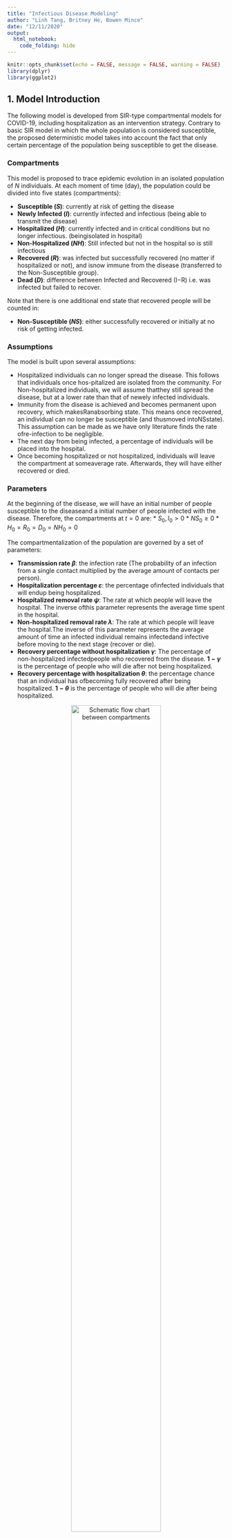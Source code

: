 ```yaml
---
title: "Infectious Disease Modeling"
author: "Linh Tang, Britney He, Bowen Mince"
date: "12/11/2020"
output: 
  html_notebook:
    code_folding: hide
---
```


```r
knitr::opts_chunk$set(echo = FALSE, message = FALSE, warning = FALSE)
library(dplyr)
library(ggplot2)
```

## 1. Model Introduction

The following model is developed from SIR-type compartmental models for COVID-19, including hospitalization as an intervention strategy. Contrary to basic SIR model in which the whole population is considered susceptible, the proposed deterministic model takes into account the fact that only certain percentage of the population being susceptible to get the disease. 

### Compartments

This model is proposed to trace epidemic evolution in an isolated population of $N$ individuals. At each moment of time (day), the population could be divided into five states (compartments):

* **Susceptible $(S)$**: currently at risk of getting the disease
* **Newly Infected $(I)$**: currently infected and infectious (being able to transmit the disease)
* **Hospitalized $(H)$**: currently infected and in critical conditions but no longer infectious.  (beingisolated in hospital)
* **Non-Hospitalized $(NH)$**: Still infected but not in the hospital so is still infectious
* **Recovered $(R)$**: was infected but successfully recovered (no matter if hospitalized or not), and isnow immune from the disease (transferred to the Non-Susceptible group).
* **Dead $(D)$**: difference between Infected and Recovered (I−R) i.e.  was infected but failed to recover.

Note that there is one additional end state that recovered people will be counted in:

* **Non-Susceptible $(NS)$**: either successfully recovered or initially at no risk of getting infected.

### Assumptions

The model is built upon several assumptions:

* Hospitalized individuals can no longer spread the disease. This follows that individuals once hos-pitalized are isolated from the community. For Non-hospitalized individuals, we will assume thatthey still spread the disease, but at a lower rate than that of newely infected individuals.
* Immunity from the disease is achieved and becomes permanent upon recovery, which makesRanabsorbing state. This means once recovered, an individual can no longer be susceptible (and thusmoved intoNSstate). This assumption can be made as we have only literature finds the rate ofre-infection to be negligible.
* The next day from being infected, a percentage of individuals will be placed into the hospital.
* Once becoming hospitalized or not hospitalized,  individuals will leave the compartment at someaverage rate. Afterwards, they will have either recovered or died.

### Parameters

At the beginning of the disease, we will have an initial number of people susceptible to the diseaseand a initial number of people infected with the disease.  Therefore, the compartments at $t= 0$ are:
* $S_0, I_0 > 0$
* $NS_0 \geq 0$
* $H_0 = R_0 = D_0 = {NH}_0 = 0$

The compartmentalization of the population are governed by a set of parameters:

* **Transmission rate $\beta$**: the infection rate (The probability of an infection from a single contact multiplied by the average amount of contacts per person).
* **Hospitalization percentage $\varepsilon$**: the  percentage ofinfected individuals that will endup  being hospitalized.
* **Hospitalized removal rate $\psi$**: The rate at which people will leave the hospital.  The inverse ofthis parameter represents the average time spent in the hospital.
* **Non-hospitalized removal rate $\lambda$**: The rate at which people will leave the hospital.The inverse of  this parameter represents the average amount  of  time  an  infected  individual  remains  infectedand infective before moving to the next stage (recover or die).
* **Recovery percentage without hospitalization $\gamma$**: The percentage of non-hospitalized infectedpeople who recovered from the disease. **$1-\gamma$** is the percentage of people who will die after not being hospitalized.
* **Recovery percentage with hospitalization $\theta$**: the percentage chance that an individual has ofbecoming fully recovered after being hospitalized. **$1-\theta$** is the percentage of people who will die after being hospitalized.

<center>

![Schematic flow chart between compartments](ComplexApp/scheme.png){width=70%}

</center>

### Mathematical Equations

Taking into consideration our 5 compartments, the model is described by a set of equations:

\begin{align*}
    \Delta{S_t} & =  - \frac{\beta S_{t-1}}{N} (I_{t-1} + \textit{NH}_{t-1}) \\
    \Delta{I_t} & = \frac{\beta S_{t-1}}{N}I_{t-1} - I_{t-1}  \\ 
    \Delta{H_{t}} & = \varepsilon*I_{t-1} - \psi H_{t-1} \\
    \Delta{NH_{t}} & = (1-\varepsilon)I_{t-1} - \lambda \textit{NH}_{t-1} \\
    \Delta{R_{t}} & = \lambda \gamma \textit{NH}_{t-1} + \psi \theta H_{t-1} \\
    \Delta{D_{t}} & = \lambda (1 - \gamma) \textit{NH}_{t-1} + \psi (1 - \theta) H_{t-1}
\end{align*}

Notice that $\Delta{S_t} + \Delta I_{t} + \Delta {H_{t}} + \Delta {NH_{t}} + \Delta {R_{t}} + \Delta {D_{t}} = 0$ which means no person will leave or be added to the system.

Moreover, $S_t + I_t + H_t + H_t + NH_t + NS_t + D_t = P$ (Note: $NS$ includes people who have recovered and who were initially non-susceptible.)

```r
model.data = function(N, beta, I.0, p, epsilon, theta, gamma, TimeH, TimeNH){
  I.rate = beta/N
  psi = 1/TimeH
  lambda = 1/TimeNH
  curr.day = 0
  S = p * N - I.0
  NS.0 = N - S - I.0
  NS = NS.0
  NewInfected = I.0
  Total.Hospital = 0
  Total.NonHospital = 0
  Total.Infected = NewInfected + Total.Hospital + Total.NonHospital
  Total.Infective = NewInfected + Total.NonHospital
  Hospital.Recovered = 0
  NonHospital.Recovered = 0
  Hospital.Dead = 0
  NonHospital.Dead = 0
  Total.Recovered = Hospital.Recovered + NonHospital.Recovered
  Total.Dead = Hospital.Dead + NonHospital.Dead
  Pop = S + NS + Total.Infected + Total.Dead
  Leaving.Hospital = 0
  Leaving.NonHospital = 0
  Recovered.Hospital.today = 0
  Recovered.NonHospital.today = 0
  Entering.Hospital = 0
  
  # If you want a full table like the excel, uncomment all lines in the df below
  df = data_frame(Day = curr.day,
                  Susceptible = S,
                  Non.Susceptible = NS,
                  Daily.New.Case = NewInfected,
                  Total.In.Hospital = Total.Hospital,
                  # Total.NonHospital = Total.NonHospital,
                  Infected = Total.Infected,
                  # Total.Infective = Total.Infective,
                  # Recovered.In.Hospital = Hospital.Recovered,
                  # Dead.In.Hospital = Hospital.Dead,
                  Total.Recovered = Total.Recovered,
                  Total.Dead = Total.Dead)
  
  # Watch the disease until it ends (daily new case = 0) or at max 200 days
  while(Total.Infected > 0 & curr.day < 1000){
    curr.day = curr.day + 1
    
    # Number of individuals recovered from the infected in hospital (previous day)
    # First need to see how many are leaving the hospital
    Leaving.Hospital = rbinom(1, Total.Hospital, psi)
    # Then how many of those recovered
    Recovered.Hospital.today = rbinom(1, Leaving.Hospital, theta)
    Hospital.Recovered = Hospital.Recovered + Recovered.Hospital.today
    Hospital.Dead = Hospital.Dead + Leaving.Hospital - Recovered.Hospital.today
    
    # Number of individuals dead from the infected in hospital (previous day)
    # First need to see how many not in hospital are getting over disease
    NonHospital.leaving = rbinom(1, Total.NonHospital, lambda)
    # How many of those are recovering
    Recovered.NonHospital.today = rbinom(1, NonHospital.leaving, gamma)
    NonHospital.Recovered = NonHospital.Recovered + Recovered.NonHospital.today
    NonHospital.Dead = NonHospital.Dead + NonHospital.leaving - Recovered.NonHospital.today
    
    # Total number of recovered or dead so far (cumulative)
    Total.Recovered = Hospital.Recovered + NonHospital.Recovered
    Total.Dead = Hospital.Dead + NonHospital.Dead
    
    # Number of individuals hospitalized from the infected in the previous day
    Entering.Hospital = rbinom(1, NewInfected, epsilon)
    Total.Hospital =  Entering.Hospital + Total.Hospital - Leaving.Hospital
    Total.NonHospital = NewInfected + Total.NonHospital - Entering.Hospital - NonHospital.leaving
    
    # Newly infected case today and total actively infected so far
    NewInfected = min(S, rbinom(1, S * Total.Infective, I.rate))
    Total.Infected = NewInfected + Total.Hospital + Total.NonHospital
    
    # Susceptible population left
    S = S - NewInfected
    
    # Current non-susceptible group
    NS = NS.0 + Total.Recovered
    
    # Infective group that can spread the disease the next day
    Total.Infective = NewInfected + Total.NonHospital
    
    # Confirm population
    Pop = S + NS + Total.Infected + Total.Dead
    
    # If you want a full table like the excel, uncomment this
    # data = c(curr.day, S, NS, NewInfected, Total.Hospital, Total.NonHospital, Total.Infected, Total.Infective, Hospital.Recovered, Hospital.Dead, Total.Recovered, Total.Dead, Pop)
    data = c(curr.day, S, NS, NewInfected, Total.Hospital, Total.Infected, Total.Recovered, Total.Dead)
    df = rbind(df, data)
  }
  return(df)
}
model.plot = function(data){
  p = ggplot(data  = data, aes(x = Day)) +
        geom_line(aes(y = Susceptible, color = "Susceptible")) +
        geom_line(aes(y = Daily.New.Case, color = "Daily New Case")) +
        geom_line(aes(y = Infected, color = "Infected")) +
        geom_line(aes(y = Total.In.Hospital, color = "Currently In Hospital")) +
        geom_line(aes(y = Total.Recovered, color = "Total Recoverd")) +
        geom_line(aes(y = Total.Dead, color = "Total Dead")) +
        scale_color_discrete(name = "Compartment") +
        labs(y = "Population", title = "SIRHD Model") + 
        theme_minimal()
  return(p)
}
model.info = function(data){
  Last.Day = nrow(data)
  Status = ifelse(data[Last.Day,]$Daily.New.Case == 0, "Ended", "Going")
  Total.Death = data[Last.Day,]$Total.Dead
  Total.Infected = sum(data$Daily.New.Case)
  Max.New.Case = max(data$Daily.New.Case)
  Peak.Day.New.Case = data[data$Daily.New.Case == Max.New.Case,]$Day
  Max.In.Hospital = max(data$Total.In.Hospital)
  Peak.Day.Hospital= data[data$Total.In.Hospital == Max.In.Hospital,]$Day
  info = c(Last.Day, Status, Total.Death, Total.Infected, Max.New.Case, Peak.Day.New.Case, Max.In.Hospital, Peak.Day.Hospital)
  return(info)
}
# Confirm the model by calculating that all compartments sum to population at any day
model.confirm = function(data){
  data$Pop = data$S + data$NS + data$Total.Infected + data$Total.Dead
  return(data)
}
SIRHD.model = function(N, beta, I.0, p, epsilon, theta, gamma, TimeH, TimeNH){
  param = c(N, beta, epsilon, theta, gamma, TimeH, TimeNH)
  data = model.data(N, beta, I.0, p, epsilon, theta, gamma, TimeH, TimeNH)
  plot = model.plot(data)
  result_info = model.info(data)
  info = c(param, result_info)
  return(list(data,plot,info))
}

 test.model = SIRHD.model(3500, 4, 5, 0.5, 0.15, 0.9, 0.9, 10, 5)
 test.model
```

### Example

Below is an example of a model on 10000 population with a tranmission rate = 2/10000, 5 initial infected inidividual, 50% susceptible rate, 20% hospitalization rate, recovery rate for both hospitalized and non-hospitalized individuals are 90%, time spend in hospital is 10 days, and infectious time (non-hospitalized) is 5 days.

```r
test.model = SIRHD.model(10000, 4, 5, 0.5, 0.2, 0.9, 0.9, 10, 5)
test.model[[1]]
test.model[[2]]
model.summary = cbind(c("Population", "Beta", "HospitalizationRate", "HospitalizedRecoveryRate", "NonHospitalizedRecoveryRate", "HospitalizationTime", "InfectionTime"), test.model[[3]][1:7], c("LastDay", "Status", "TotalDeath", "TotalInfected", "MaxNewCase", "PeakDayNewCase", "MaxInHospital", "PeakDayHospital"), test.model[[3]][8:15])
model.summary = as.data.frame(model.summary)
colnames(model.summary) = c("Parameter", "Value", "Result", "Value")
model.summary
```

### Iowa State Experiments

Applying this model to the state of Iowa, which has a population of roughly 3 million ($N = 3,000,000$), with a susceptible group of 1,499,995 ($p = 0.5$) with 5 being initially infected  (i.e the beginning of the disease). We use the per capita transmission rate of 3 over the total population ($\beta = 0.000001$), hospitalization percentage of 70\% ($\varepsilon = 0.7$), a recovery rate of 90\% ($\gamma = 0.9$) for infected individual not being hospitalized, and 80\% ($\theta = 0.8$) for people in hospitalization. We assume that everyday around 10\% of the infected group in the hospital the previous day will either recover or die ($\psi = 0.1$). For people not hospitalized, we'll have 20\% ($\lambda = 0.2$) either recover or die. 

Before getting detected and hospitalized, the 5 initial infected had spread the disease to $5 \times 0.000001 \times 1,499,995 = 7$ other people. On the first day, there are $1,499,995 - 7 = 1,499,988$ people left in the susceptible group, $5 \times 0.8 = 4$ infected people in the hospital and $7 + 5 - 4 = 8$ infected and infective people in the community. The total number of infected individuals is $8 + 4 = 12$, but only 8 people will be the source of transmission for the second day.

At the end of the first day, for the new 7 cases, $7 \times 0.8 = 5$ will be admitted to the hospital, increasing the total number of hospitalized individuals to $4 + 5 = 9$, and $12 - 9 = 3$ remained infected in the community. On the second day, $8 \times 0.000001 \times 1,499,988 = 12$ people are newly infected with the disease, leaving $1,499,988 - 12 = 1,499,976$ in the susceptible group. The total number of infected at this point is $12 + 12 = 24$, but only $12 + 3 = 15$ people will be the source of transmission for the second day. This model examines the disease for 81 days before it reaches equilibrium state, newly infected = 0.

![Evolution of Infectious Disease in Iowa State](ComplexApp/IowaStateModel.png)


## 2. Factorial Experiment Design 

### Response Variables
+ Total Death Proportion
+ Total Infected Proportion
+ Number of Days (disease lasts)
+ Peak Prevalence (Max Infected Proportion)
+ Max Hospitalized Proportion
  
  
### Explanatory Variables of 7 factors with 288 levels
+ Population $N$
  * small town - 10,000
  * big town - 100,000
  * mega city - 1,000,000
+ Transmission Rate $\beta$
  * $1$
  * $2$
  * $4$
+ Hospitalization Rate $\varepsilon$
  * 5\%
  * 10\%
  * 15\%
+ Recovery Rate with Hospitalization $\theta$
  * 90%
  * 95%
+ Recovery Rate without Hospitalization $\gamma$
  * 90%
  * 95%
+ Average time in hospital ${\psi}^{-1}$
  * 5 days
  * 10 days
+ Average time in infected status ${\lambda}^{-1}$
  * 1 day
  * 5 days

```r
I.0 = 5
S.rate = 0.5

# List of Explanatory Variables:
Pop.Lst = c(10000, 100000, 1000000)
Beta.Lst = c(2,4)
Hrate.Lst = c(0.05, 0.1, 0.15)
RrateH.Lst = c(0.9, 0.95)
RrateNH.Lst = c(0.9, 0.95)
TimeH.Lst = c(10, 15)
TimeNH.Lst = c(1, 5)

#Pop.Lst, Beta.Lst, Hrate.Lst, RrateH.Lst, RrateNH.Lst, TimeH.Lst, TimeNH.Lst
result_table = data.frame()

# Run 10 simulations of every 288 combinations
sims = 10
for(i in 1:sims){
  for(N in Pop.Lst){
    for(b in Beta.Lst){
      for(hr in Hrate.Lst){
        for(rrh in RrateH.Lst){
          for(rrnh in RrateNH.Lst){
            for(th in TimeH.Lst){
              for(tnh in TimeNH.Lst){
                model = SIRHD.model(N, b, I.0, S.rate, hr, rrh, rrnh, th, tnh)
                result_table = rbind(result_table, model[[3]], stringsAsFactors = FALSE)
              }
            }
          }
        }
      }
    }
  }
}

colnames(result_table) = c("Population", "Beta", "HospitalizationRate", "HospitalizedRecoveryRate", "NonHospitalizedRecoveryRate", "HospitalizationTime", "InfectionTime", "LastDay", "Status", "TotalDeath", "TotalInfected", "MaxNewCase", "PeakDayNewCase", "MaxInHospital", "PeakDayHospital")
result_table[1:7] = as.data.frame(sapply(result_table[1:7], as.numeric))
result_table[1:7] = format(result_table[1:7], scientific = FALSE)
result_table[c(1:7,9)] = as.data.frame(sapply(result_table[c(1:7,9)], as.factor))
result_table[c(8,10:15)] = as.data.frame(sapply(result_table[c(8,10:15)], as.numeric))

numericPop = as.numeric(as.character(result_table$Population))

result_table$DeathProportion = result_table$TotalDeath / numericPop
result_table$InfectedProportion = result_table$TotalInfected / numericPop
result_table$MaxCaseProportion = result_table$MaxNewCase / numericPop
result_table$MaxHospitalProportion = result_table$MaxInHospital / numericPop
result_table
```

#### Response Variable: Total Death Proportion

```r
# Full model without interaction
Death.Anova = aov(DeathProportion ~ Population + Beta + HospitalizationRate + HospitalizedRecoveryRate + NonHospitalizedRecoveryRate + HospitalizationTime + InfectionTime, data = result_table) 
summary(Death.Anova)

# Reduced model with interaction between significant variables from full model
Death.Anova1 = aov(DeathProportion ~ Beta + HospitalizedRecoveryRate + NonHospitalizedRecoveryRate + InfectionTime 
                   + Beta*HospitalizedRecoveryRate + Beta*NonHospitalizedRecoveryRate + Beta*InfectionTime 
                   + HospitalizedRecoveryRate*NonHospitalizedRecoveryRate + HospitalizedRecoveryRate*InfectionTime + NonHospitalizedRecoveryRate*InfectionTime, 
                   data = result_table)
summary(Death.Anova1)

# Summarize main effects of each significant variable
avg.Beta = result_table %>% group_by(Beta) %>% summarise(Average.Death.Proportion = mean(DeathProportion))
avg.InfectionTime = result_table %>% group_by(InfectionTime) %>% summarise(Average.Death.Proportion = mean(DeathProportion))
avg.HospitalizedRecoveryRate = result_table %>% group_by(HospitalizedRecoveryRate) %>% summarise(Average.Death.Proportion = mean(DeathProportion))
avg.NonHospitalizedRecoveryRate = result_table %>% group_by(NonHospitalizedRecoveryRate) %>% summarise(Average.Death.Proportion = mean(DeathProportion))

avg.Beta$Var = "Beta"
names(avg.Beta) = c("Level", "Average.Death.Proportion", "Var")

avg.HospitalizedRecoveryRate$Var = "Hospitalization Recovery Rate"
names(avg.HospitalizedRecoveryRate) = c("Level", "Average.Death.Proportion", "Var")

avg.NonHospitalizedRecoveryRate$Var = "Non-Hospitalization Recovery Rate"
names(avg.NonHospitalizedRecoveryRate) = c("Level", "Average.Death.Proportion", "Var")

avg.InfectionTime$Var = "Infection Time"
names(avg.InfectionTime) = c("Level", "Average.Death.Proportion", "Var")

avg.all = rbind(avg.Beta, avg.HospitalizedRecoveryRate, avg.NonHospitalizedRecoveryRate, avg.InfectionTime)

# Main Effect Plots
ggplot(avg.all, aes(x = Level, y = Average.Death.Proportion, group = Var)) + 
  geom_line() +
  geom_point() + 
  facet_grid(cols = vars(Var), scales = "free_x") + 
  theme_bw() + 
  ggtitle("Main Effects Plot for Total Infected Proportion") + 
  geom_hline(yintercept = mean(result_table$DeathProportion))

# Summarize interaction effects by all combinations of significant variables
DeathSummary = result_table %>% group_by(Beta, InfectionTime, HospitalizedRecoveryRate, NonHospitalizedRecoveryRate) %>% summarise(Average.Death.Proportion = mean(DeathProportion))

# New facet label names for dose variable
InfectionTime.labs <- c("With quarantine", "Without quarantine")
names(InfectionTime.labs) <- c("1", "5")

# New facet label names for supp variable
Beta.labs <- c("Beta = 2", "Beta = 4")
names(Beta.labs) <- c("2", "4")

# Interaction Plot
ggplot(DeathSummary, 
       aes(x = NonHospitalizedRecoveryRate, 
           y = Average.Death.Proportion,
           color = HospitalizedRecoveryRate,
           group = HospitalizedRecoveryRate)) +
  geom_point() + 
  geom_line() +
  facet_grid(Beta ~ InfectionTime, labeller = labeller(InfectionTime = InfectionTime.labs, Beta = Beta.labs)) +
  # geom_point(aes(color = HospitalizedRecoveryRate)) + 
  theme_bw() + 
  ggtitle("Interaction Plot for Infected Proportion")
```

#### Response Variable: Total Infected Proportion

```r
# Full model without interaction
Infected.Anova = aov(InfectedProportion ~ Population + Beta + HospitalizationRate + HospitalizedRecoveryRate + NonHospitalizedRecoveryRate + HospitalizationTime + InfectionTime, data = result_table)
summary(Infected.Anova)

# Reduced model with interaction between significant variables from full model
Infected.Anova1 = aov(InfectedProportion ~ Beta + HospitalizationRate + InfectionTime 
                      + Beta*HospitalizationRate + Beta*InfectionTime + HospitalizationRate*InfectionTime, 
                      data = result_table)
summary(Infected.Anova1)

# Summarize main effects of each significant variable
avg.Beta = result_table %>% group_by(Beta) %>% summarise(Average.Infected.Proportion = mean(InfectedProportion))
avg.InfectionTime = result_table %>% group_by(InfectionTime) %>% summarise(Average.Infected.Proportion = mean(InfectedProportion))
avg.HospitalizationRate = result_table %>% group_by(HospitalizationRate) %>% summarise(Average.Infected.Proportion = mean(InfectedProportion))
avg.Beta$Var = "Beta"
names(avg.Beta) = c("Level", "Average.Infected.Proportion", "Var")
avg.HospitalizationRate$Var = "Hospitalization Rate"
names(avg.HospitalizationRate) = c("Level", "Average.Infected.Proportion", "Var")
avg.InfectionTime$Var = "Infection Time"
names(avg.InfectionTime) = c("Level", "Average.Infected.Proportion", "Var")
avg.all = rbind(avg.Beta, avg.HospitalizationRate, avg.InfectionTime)

# Main Effect Plots
ggplot(avg.all, aes(x = Level, y = Average.Infected.Proportion, group = Var)) + 
  geom_line() +
  geom_point() + 
  facet_grid(cols = vars(Var), scales = "free_x") + 
  theme_bw() + 
  ggtitle("Main Effects Plot for Total Infected Proportion") + 
  geom_hline(yintercept = mean(result_table$InfectedProportion))

# Summarize interaction effects by all combinations of significant variables
InfectedSummary = result_table %>% group_by(Beta, InfectionTime, HospitalizationRate) %>% summarise(Average.Infected.Proportion = mean(InfectedProportion))

# New facet label names for dose variable
InfectionTime.labs <- c("With quarantine", "Without quarantine")
names(InfectionTime.labs) <- c("1", "5")

# Interaction Plot
ggplot(InfectedSummary, 
       aes(x = HospitalizationRate, 
           y = Average.Infected.Proportion, 
           group = Beta,
           color = Beta)) + 
  geom_line() +
  geom_point() + 
  facet_grid(~ InfectionTime, labeller = labeller(InfectionTime = InfectionTime.labs, Beta = Beta.labs)) +
  theme_bw() + 
  ggtitle("Interaction Plot for Infected Proportion")
```

#### Response Variable: Maximum New Case Proportion

```r
NewCase.Anova = aov(MaxCaseProportion ~ Population + Beta + HospitalizationRate + HospitalizedRecoveryRate + NonHospitalizedRecoveryRate + HospitalizationTime + InfectionTime, data = result_table)
summary(NewCase.Anova)
```

#### Response Variable: Peak Day of Infected

```r
PeakDay.Anova = aov(PeakDayNewCase ~ Population + Beta + HospitalizationRate + HospitalizedRecoveryRate + NonHospitalizedRecoveryRate + HospitalizationTime + InfectionTime, data = result_table)
summary(PeakDay.Anova)
```

#### Response Variable: Total Hospitalized Proportion

```r
Hospital.Anova = aov(MaxHospitalProportion ~ Population + Beta + HospitalizationRate + HospitalizedRecoveryRate + NonHospitalizedRecoveryRate + HospitalizationTime + InfectionTime, data = result_table)
summary(Hospital.Anova)
```

#### Response Variable: Peak Day of Hospitalization

```r
PeakDayH.Anova = aov(PeakDayHospital ~ Population + Beta + HospitalizationRate + HospitalizedRecoveryRate + NonHospitalizedRecoveryRate + HospitalizationTime + InfectionTime, data = result_table)
summary(PeakDayH.Anova)
```

#### Response Variable: Maximum New Case Proportion

```r
NewCase.Anova = aov(MaxCaseProportion ~ Population + Beta + HospitalizationRate + HospitalizedRecoveryRate + NonHospitalizedRecoveryRate + HospitalizationTime + InfectionTime , data = result_table)
summary(NewCase.Anova)
```

#### Response Variable: Peak Day of Infected

```r
PeakDay.Anova = aov(PeakDayNewCase ~ Population + Beta + HospitalizationRate + HospitalizedRecoveryRate + NonHospitalizedRecoveryRate + HospitalizationTime + InfectionTime, data = result_table)
summary(PeakDay.Anova)
```

#### Response Variable: Total Hospitalized Proportion

```r
Hospital.Anova = aov(MaxHospitalProportion ~ Population + Beta + HospitalizationRate + HospitalizedRecoveryRate + NonHospitalizedRecoveryRate + HospitalizationTime + InfectionTime + Beta:InfectionTime, data = result_table)
summary(Hospital.Anova)
```

#### Response Variable: Peak Day of Hospitalization

```r
PeakDayH.Anova = aov(PeakDayHospital ~ Population + Beta + HospitalizationRate + HospitalizedRecoveryRate + NonHospitalizedRecoveryRate + HospitalizationTime + InfectionTime, data = result_table)
summary(PeakDayH.Anova)
```
